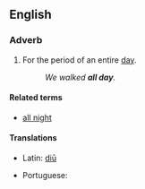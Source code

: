 ==English==

===Adverb===
{{en-adv|pos=[[all]] [[day]]|-}}

# For the period of an entire [[day]].
#: ''We walked '''all day'''.''

====Related terms====
* [[all night]]

====Translations====
{{trans-top|the entire day}}
* Latin: [[diu#Latin|diū]]
{{trans-mid}}
* Portuguese: {{t|pt|o dia todo}}
{{trans-bottom}}